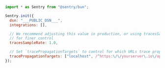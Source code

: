 ```javascript
import * as Sentry from "@sentry/bun";

Sentry.init({
  dsn: "___PUBLIC_DSN___",
  integrations: [],

  // We recommend adjusting this value in production, or using tracesSampler
  // for finer control
  tracesSampleRate: 1.0,

  // Set `tracePropagationTargets` to control for which URLs trace propagation should be enabled
  tracePropagationTargets: ["localhost", /^https:\/\/yourserver\.io\/api/],
});
```
